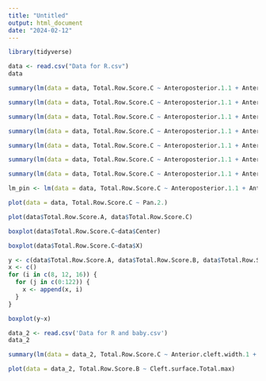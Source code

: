 ```yaml
---
title: "Untitled"
output: html_document
date: "2024-02-12"
---
```


```r
library(tidyverse)
```

```r
data <- read.csv("Data for R.csv")
data
```

```r
summary(lm(data = data, Total.Row.Score.C ~ Anteroposterior.1.1 + Anteroposterior + Vertical.1.1 + Vertical.2.1 + Transverse.1 + Crowding.1 + Spacing.1 + Tooth.shape.size..1 + Pan.2..1 + alder.C))
```

```r
summary(lm(data = data, Total.Row.Score.C ~ Anteroposterior.1.1 + Anteroposterior + Vertical.1.1 + Vertical.2.1 + Transverse.1 + Spacing.1 + Tooth.shape.size..1 + Pan.2..1 + alder.C))
```

```r
summary(lm(data = data, Total.Row.Score.C ~ Anteroposterior.1.1 + Anteroposterior + Vertical.2.1 + Transverse.1 + Spacing.1 + Tooth.shape.size..1 + Pan.2..1 + alder.C))
```

```r
summary(lm(data = data, Total.Row.Score.C ~ Anteroposterior.1.1 + Anteroposterior + Vertical.2.1 + Transverse.1 + Tooth.shape.size..1 + Pan.2. + alder.C))
```

```r
summary(lm(data = data, Total.Row.Score.C ~ Anteroposterior.1.1 + Anteroposterior + Vertical.2.1 + Transverse.1 + Tooth.shape.size..1 + Pan.2..1))
```

```r
summary(lm(data = data, Total.Row.Score.C ~ Anteroposterior.1.1 + Anteroposterior + Vertical.2.1 + Tooth.shape.size..1 + Pan.2..1))
```

```r
summary(lm(data = data, Total.Row.Score.C ~ Anteroposterior.1.1 + Anteroposterior + Tooth.shape.size..1 + Pan.2..1))
```

```r
lm_pin <- lm(data = data, Total.Row.Score.C ~ Anteroposterior.1.1 + Anteroposterior + Tooth.shape.size..1 + Pan.2..1)
```

```r
plot(data = data, Total.Row.Score.C ~ Pan.2.)
```



```r
plot(data$Total.Row.Score.A, data$Total.Row.Score.C)
```

```r
boxplot(data$Total.Row.Score.C~data$Center)
```

```r
boxplot(data$Total.Row.Score.C~data$X)
```


```r
y <- c(data$Total.Row.Score.A, data$Total.Row.Score.B, data$Total.Row.Score.C)
x <- c()
for (i in c(8, 12, 16)) {
  for (j in c(0:122)) {
    x <- append(x, i)
  }
}
```

```r
boxplot(y~x)
```

```r
data_2 <- read.csv('Data for R and baby.csv')
data_2
```

```r
summary(lm(data = data_2, Total.Row.Score.C ~ Anterior.cleft.width.1 + c.c..Width.of.the.cleft.at.the.level.of.C.C..1 + m.m..width.of.the.cleft.at.the.level.of.M.M..1 + t.t..Width.of.the.cleft.at.the.level.of.T.T..1 + Arch.lenght..I.T.T..plane.1 + Total.arch.perimeter.1 + Cleft.surface.Total.max))
```

```r
plot(data = data_2, Total.Row.Score.B ~ Cleft.surface.Total.max)
```







